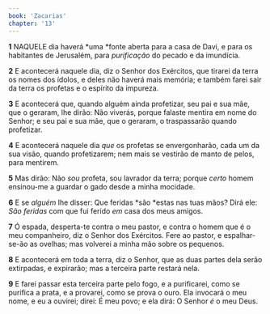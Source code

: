 ```yaml
---
book: 'Zacarias'
chapter: '13'
---
```


**1** NAQUELE dia haverá *uma *fonte aberta para a casa de Davi, e para os habitantes de Jerusalém, para _purificação_ do pecado e da imundícia.

**2** E acontecerá naquele dia, diz o Senhor dos Exércitos, que tirarei da terra os nomes dos ídolos, e deles não haverá mais memória; e também farei sair da terra os profetas e o espírito da impureza.

**3** E acontecerá que, quando alguém ainda profetizar, seu pai e sua mãe, que o geraram, lhe dirão: Não viverás, porque falaste mentira em nome do Senhor; e seu pai e sua mãe, que o geraram, o traspassarão quando profetizar.

**4** E acontecerá naquele dia _que_ os profetas se envergonharão, cada um da sua visão, quando profetizarem; nem mais se vestirão de manto de pelos, para mentirem.

**5** Mas dirão: Não _sou_ profeta, sou lavrador da terra; porque _certo_ homem ensinou-me a guardar o gado desde a minha mocidade.

**6** E se _alguém_ lhe disser: Que feridas *são *estas nas tuas mãos? Dirá ele: _São feridas_ com que fui ferido _em_ casa dos meus amigos.

**7** Ó espada, desperta-te contra o meu pastor, e contra o homem que é o meu companheiro, diz o Senhor dos Exércitos. Fere ao pastor, e espalhar-se-ão as ovelhas; mas volverei a minha mão sobre os pequenos.

**8** E acontecerá em toda a terra, diz o Senhor, que as duas partes dela serão extirpadas, e expirarão; mas a terceira parte restará nela.

**9** E farei passar esta terceira parte pelo fogo, e a purificarei, como se purifica a prata, e a provarei, como se prova o ouro. Ela invocará o meu nome, e eu a ouvirei; direi: É meu povo; e ela dirá: O Senhor _é_ o meu Deus.
